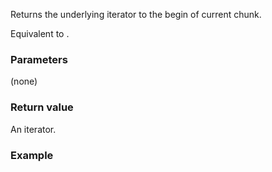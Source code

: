 {{cpp/ranges/chunk_view/iterator/title|base}}
{{cpp/ranges/chunk_view/navbar}}

{{ddcl|since=c++23|1=
constexpr ranges::iterator_t&lt;Base&gt; base() const;
}}

Returns the underlying iterator to the begin of current chunk.

Equivalent to {{box|{{c/core|return}}{{nbsp}}{{rlpi|/#Data members|current_}}{{c/core|;}}}}.

===Parameters===
(none)

===Return value===
An iterator.

===Example===
{{example
|code=
|output=
}}

{{langlinks|de|es|ja|ru|zh}}